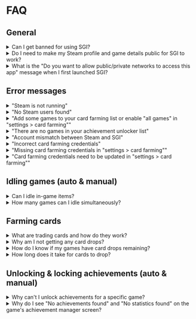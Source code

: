# FAQ

## General

<details>
    <summary>Can I get banned for using SGI?</summary>
    > No, SGI uses Steam's official API and interacts with Steam just like normal gaming activity
</details>

<details>
    <summary>Do I need to make my Steam profile and game details public for SGI to work?</summary>
    > Yes. For some features to function correctly SGI requires your Steam profile and game details to be set to public in your [privacy settings](https://steamcommunity.com/id/undefined/edit/settings)
</details>

<details>
    <summary>What is the "Do you want to allow public/private networks to access this app" message when I first launched SGI?</summary>
    > SGI needs to handle multiple inbound/outbound HTTP requests to fetch data from Steam. For SGI to function correctly you will need to accept this prompt
    >
    > If you declined the prompt already, you will need to add SGI as an allowed app in Windows Defender Firewall:
    >
    > 1. Open the Windows Control Panel
    > 2. Go to System and Security > Windows Defender Firewall
    > 3. Click on "Allow an app or feature through Windows Defender Firewall"
    > 4. Click "Change settings" then "Add another app..." and then "Browse"
    > 5. Navigate to the install directory of the app you want to add, select it, and click "Open"
    > 6. Check the boxes for "Private" and/or "Public" networks as needed
    > 7. Click "OK" to save the changes
</details>

## Error messages

<details>
    <summary>"Steam is not running"</summary>
    > Most features of SGI require the Steam client to be running, and you must be signed in to the same account you are currently logged in to SGI with
</details>

<details>
    <summary>"No Steam users found"</summary>
    > * The Steam client needs to be installed
    > * You need to be signed in to at least one Steam account in the Steam client
    > * SGI failed to find the install directory for Steam. Try reinstalling Steam in its default location `C:\Program Files (x86)\Steam`
</details>

<details>
    <summary>"Add some games to your card farming list or enable "all games" in "settings > card farming""</summary>
    > Your `card farming list` is empty. You either need to add games to the list by following [these steps](/features/card-farming), or enable the `all games` setting in [Settings > Card Farming](/settings/card-farming)
</details>

<details>
    <summary>"There are no games in your achievement unlocker list"</summary>
    > Your `achievement unlocker list` is empty. You can add games to your list by following [these steps](/features/achievement-unlocker)
</details>

<details>
    <summary>"Account mismatch between Steam and SGI"</summary>
    > You are logged in to the Steam client with a different account than you are using in SGI. Most features in SGI require you to be logged in to the same account in both the Steam client and SGI
</details>

<details>
    <summary>"Incorrect card farming credentials"</summary>
    > * You have entered the incorrect cookies. Follow the steps found in the [Steam Credentials](/steam-credentials) section
    > * Steam accounts with [Family View](https://store.steampowered.com/parental/) _(parental restrictions)_ enabled will also have a `steamParental` cookie that needs to be saved in SGI's settings
    > * In some cases, Steam accounts might have a `steamMachineAuth` cookie that needs to be saved in SGI's settings
</details>

<details>
    <summary>"Missing card farming credentials in "settings > card farming""</summary>
    > SGI requires your Steam community credentials for the account that you plan to farm cards on to see if games in your library have card drops remaining or not. Read the [Steam Credentials](/steam-credentials) section for more information
</details>

<details>
    <summary>"Card farming credentials need to be updated in "settings > card farming""</summary>
    > From time to time the cookies you supply to SGI will expire for several reasons and they will need to be updated. Follow the [Steam Credentials](/steam-credentials) steps to get the updated cookies
</details>

## Idling games (auto & manual)

<details>
    <summary>Can I idle in-game items?</summary>
    > No. SGI cannot idle in-game items as it doesn't run an instance of the game. A feature like this could also be seen as exploiting in most game's ToS
</details>

<details>
    <summary>How many games can I idle simultaneously?</summary>
    > You can idle a max of 32 games simultaneously. This is the same limit used when farming cards
</details>

## Farming cards

<details>
    <summary>What are trading cards and how do they work?</summary>
    > This is covered in great detail in [Steam's Trading Cards FAQ](https://steamcommunity.com/tradingcards/faq)
</details>

<details>
    <summary>Why am I not getting any card drops?</summary>
    > * You can only receive a limited amount of card drops per game, check "How do I know if my games have card drops remaining?" below for more information
    > * New accounts, accounts with recently refunded games, or accounts with [other restrictions](https://help.steampowered.com/en/faqs/view/71D3-35C2-AD96-AA3A) might experience a delay of up to 3 hours before receiving their first card drop, or even no card drops at all
    > * You must be connected to the internet and signed in to the Steam client
    > * Free-to-play (F2P) games typically require in-game purchases to drop cards
    > * You need to own the game on your account. It can't be a family-shared game
    > * Games must not be [marked as private](https://help.steampowered.com/en/faqs/view/1150-C06F-4D62-4966)
    > * Paid games earned from promotions typically won't drop cards
</details>

<details>
    <summary>How do I know if my games have card drops remaining?</summary>
    > 1. Go to your Steam profile
    > 2. Click on `Badges`
    > 3. Scroll down, or press `CTRL+F` to search for the game's title
    > 4. In the top-right of the game card, you will see either `X card drops remaining` or `no card drops remaining`
</details>

<details>
    <summary>How long does it take for cards to drop?</summary>
    > Card drop timers can be different for every game. The developer sets them and they can vary from 15 minutes to 1 hour
</details>

## Unlocking & locking achievements (auto & manual)

<details>
    <summary>Why can't I unlock achievements for a specific game?</summary>
    > While most achievements for most games can be unlocked with SGI, some can't be. Some achievements are tied to in-game statistics, and simply unlocking the achievement through SGI might not work. In some cases, you can manually edit the achievement's statistics in the [Achievement Manager > Statistics](features/achievement-manager#statistics) tab, and in other cases, you have to physically complete an in-game activity for the achievement to be unlocked
</details>

<details>
    <summary>Why do I see "No achievements found" and "No statistics found" on the game's achievement manager screen?</summary>
    > * The game you are trying to view achievements for does not have any achievements
    > * Your 'Game Details' are set to private in your Steam profile settings
</details>